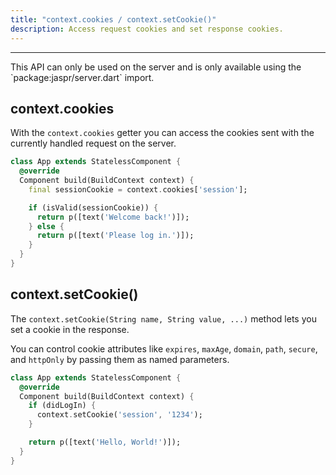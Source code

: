 ```yaml
---
title: "context.cookies / context.setCookie()"
description: Access request cookies and set response cookies.
---
```


---

<Warning>
This API can only be used on the server and is only available using the `package:jaspr/server.dart` import.
</Warning>

## context.cookies

With the `context.cookies` getter you can access the cookies sent with the currently handled request on the server.

```dart
class App extends StatelessComponent {
  @override
  Component build(BuildContext context) {
    final sessionCookie = context.cookies['session'];

    if (isValid(sessionCookie)) {
      return p([text('Welcome back!')]);
    } else {
      return p([text('Please log in.')]);
    }
  }
}
```

## context.setCookie()

The `context.setCookie(String name, String value, ...)` method lets you set a cookie in the response.

You can control cookie attributes like `expires`, `maxAge`, `domain`, `path`, `secure`, and `httpOnly` by passing them as named parameters.

```dart
class App extends StatelessComponent {
  @override
  Component build(BuildContext context) {
    if (didLogIn) {
      context.setCookie('session', '1234');
    }

    return p([text('Hello, World!')]);
  }
}
```